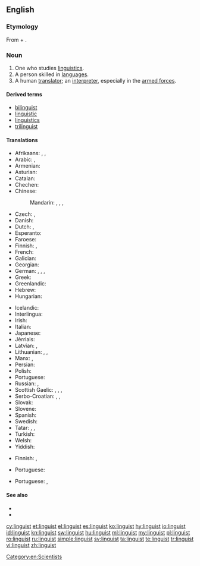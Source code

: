 {{also|Linguist}}
==English==
{{wikipedia|dab=linguist|lang=en}}

===Etymology===
From {{etyl|la|en}} {{term|lingua||language|lang=la}} + {{term|-ist}}.

===Noun===
{{en-noun}}

# One who studies [[linguistics]].
# A person skilled in [[language]]s.
# A human [[translator]]; an [[interpreter]], especially in the [[armed forces]].

====Derived terms====
* [[bilinguist]]
* [[linguistic]]
* [[linguistics]]
* [[trilinguist]]

====Translations====
{{trans-top|one who studies linguistics}}
* Afrikaans: {{t|af|taalkundige}}, {{t|af|linguis}}, {{t|af|taalwetenskaplike}}
* Arabic: {{t|ar|لغوي|m|tr=lughawiy}},  {{t|ar|عالم لغوي|m|tr=3aalim lughawiy}}
* Armenian: {{t|hy|լեզվաբան|tr=lezvaban}}
* Asturian: {{t|ast|llingüista|m|f}}
* Catalan: {{t|ca|lingüista|m|f}}
* Chechen: {{t|ce|меттанийн Iлманча}}
* Chinese:
*: Mandarin: {{t+|cmn|語言學家|sc=Hani}},  {{t|cmn|语言学家|tr=yǔyán xuéjiā|sc=Hani}},  {{t|cmn|語言學者|sc=Hani}},  {{t|cmn|语言学者|tr=yǔyán xuézhě|sc=Hani}}
* Czech: {{t|cs|jazykovědec|m}}, {{t|cs|lingvista|m}}
* Danish: {{t|da|lingvist|m|f}}
* Dutch: {{t+|nl|taalkundige|m|f}}, {{t+|nl|linguïst|m}}
* Esperanto: {{t|eo|lingvisto}}
* Faroese: {{t|fo|málfrøðingur|m}}
* Finnish: {{t|fi|kielitieteilijä}}, {{t|fi|lingvistikko}}
* French: {{t+|fr|linguiste}}
* Galician: {{t|gl|lingüista|m|f}}
* Georgian: {{t|ka|ლინგვისტი|sc=Geor}}
* German: {{t+|de|Sprachwissenschaftler|m}}, {{t+|de|Linguist|m}}, {{t|de|Sprachwissenschaftlerin|f}}, {{t+|de|Linguistin|f}}
* Greek: {{t+|el|γλωσσολόγος|m|f}}
* Greenlandic: {{t|kl|oqaasilerisoq}}
* Hebrew: {{t+|he|בלשן|m|tr=balshan}}
* Hungarian: {{t+|hu|nyelvész}}
{{trans-mid}}
* Icelandic: {{t|is|málvísindamaður|m}}
* Interlingua: {{t|ia|linguista}}
* Irish: {{t|ga|teangeolaí|m}}
* Italian: {{t+|it|linguista|m|f}}
* Japanese: {{t|ja|言語学者|tr=げんごがくしゃ, gengogakusha}}
* Jèrriais: {{t|roa-jer|lîndgiste|m|f}}
* Latvian: {{t|lv|valodnieks|m}}, {{t|lv|lingvists|m}}
* Lithuanian: {{t|lt|kalbininkas|m}}, {{t|lt|lingvistas|m}}, {{t|lt|kalbotyrininkas|m}}
* Manx: {{t|gv|çhengeyder|m}}, {{t|gv|glareydagh|m}}
* Persian: {{t|fa|زبان‌شناس|tr=zaban-shenas|sc=fa-Arab}}
* Polish: {{t+|pl|językoznawca|m}}
* Portuguese: {{t|pt|linguista|m|f}}
* Russian: {{t+|ru|лингвист|m|tr=lingvíst}},  {{t+|ru|языковед|m|tr=jazykovéd}}
* Scottish Gaelic: {{t|gd|cainntear|m}}, {{t|gd|cànanaiche|m}}, {{t|gd|teangaiche|m}}, {{t|gd|teangair|m}}
* Serbo-Croatian: {{t|sh|lìngvist|m}}, {{t|sh|lingvìstica|f}}, {{t|sh|jezikoslóvac|m}}
* Slovak: {{t|sk|jazykovedec|m}}
* Slovene: {{t+|sl|jezikoslovec}}
* Spanish: {{t+|es|lingüista|m|f}}
* Swedish: {{t+|sv|lingvist}}
* Tatar: {{t+|tt|телче|tr=telçe|sc=Cyrl}}, {{t|tt|тел белгече|tr=tel belgeçe|sc=Cyrl}}, {{t|tt|лингвист|tr=lingvist|sc=Cyrl}}
* Turkish: {{t+|tr|dilbilimci}}
* Welsh: {{t+|cy|ieithydd|m}}
* Yiddish: {{t|yi|לינגוויסט|m|tr=lingvist|sc=Hebr}}
{{trans-bottom}}

{{trans-top|a person skilled in languages}}
* Finnish: {{t|fi|kieliniekka}}, {{t|fi|kielimies}}
{{trans-mid}}
* Portuguese: {{t|pt|linguista|m|f}}
{{trans-bottom}}

{{trans-top|a human translator; an interpreter, especially in the armed forces}}
* Portuguese: {{t+|pt|intérprete|m|f}}, {{t+|pt|tradutor|m}}
{{trans-mid}}
{{trans-bottom}}

====See also====
* {{l|en|linguaphile}}
* {{l|en|polyglot}}

[[Category:en:Scientists]]

[[cy:linguist]]
[[et:linguist]]
[[el:linguist]]
[[es:linguist]]
[[ko:linguist]]
[[hy:linguist]]
[[io:linguist]]
[[id:linguist]]
[[kn:linguist]]
[[sw:linguist]]
[[hu:linguist]]
[[ml:linguist]]
[[my:linguist]]
[[pl:linguist]]
[[ro:linguist]]
[[ru:linguist]]
[[simple:linguist]]
[[sv:linguist]]
[[ta:linguist]]
[[te:linguist]]
[[tr:linguist]]
[[vi:linguist]]
[[zh:linguist]]